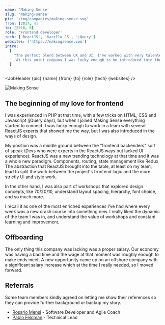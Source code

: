 ```yaml
---
name: 'Making Sense'
slug: 'making-sense'
pic: '/img/companies/making-sense.svg'
from: [2017, 4]
to: [2018, 8]
role: 'Frontend developer'
tech: ['ReactJS', 'Vanilla JS', 'jQuery']
websites: ['https://makingsense.com']
intro:
  [
    "The perfect blend between UX and UI. I've worked with very talented and resourceful people.",
    'At this point company I was lucky enough to be introduced into the world of React and being part of multiple projects that establish the fundamentals on the technology that I was going to work on for many years.',
  ]
---
```


<script context="module">
  '$lib/components'; export {JobHeader};
</script>

<JobHeader {pic} {name} {from} {to} {role} {tech} {websites} />

<MacFrame shadowBottom>
  <img src="/img/jobs/making-sense-screenshot.webp" alt="Making Sense" />
</MacFrame>

## The beginning of my love for frontend

I was experienced in PHP at that time, with a few tricks on HTML, CSS and Javascript (jQuery days), but when I joined Making Sense everything started to connect. I was lucky enough to work in a team with several ReactJS experts that showed me the way, but I was also introduced in the ways of design.

My position was a middle ground between the "frontend backenders" sort of speak (Devs who were experts in the ReactJS ways but lacked UI experience). ReactJS was a new trending technology at that time and it was a whole new paradigm. Components, routing, state management like Redux. The abstraction that ReactJS brought into the table, at least on my team, lead to split the work between the project's frontend logic and the more strictly UI and style work.

In the other hand, I was also part of workshops that explored design concepts, like 70/20/10, understand layout spacing, hierarchy, font choice, and so much more.

I recall it as one of the most enriched experiences I've had where every week was a new crash course into something new. I really liked the dynamic of the team I was in, and understand the value of workshops and constant learning and improvement.

## Offboarding

The only thing this company was lacking was a proper salary. Our economy was having a bad time and the wage at that moment was roughly enough to make ends meet. A new opportunity came up on an offshore company with a significant salary increase which at the time I really needed, so I moved forward.

## Referrals

Some team members kindly agreed on letting me show their references so they can provide further background or backup my story.

- [Rosario Mensi](https://www.linkedin.com/in/rosario-mensi-a5334640) - Software Developer and Agile Coach
- [Pablo Feldman](https://www.linkedin.com/in/pablofeldman90) - Technical Lead
